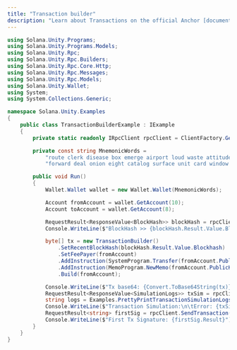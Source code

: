 ```yaml
---
title: "Transaction builder"
description: "Learn about Transactions on the official Anchor [documentation](https://www.anchor-lang.com/docs/intro-to-solana)"
---
```


```csharp
using Solana.Unity.Programs;
using Solana.Unity.Programs.Models;
using Solana.Unity.Rpc;
using Solana.Unity.Rpc.Builders;
using Solana.Unity.Rpc.Core.Http;
using Solana.Unity.Rpc.Messages;
using Solana.Unity.Rpc.Models;
using Solana.Unity.Wallet;
using System;
using System.Collections.Generic;

namespace Solana.Unity.Examples
{
    public class TransactionBuilderExample : IExample
    {
        private static readonly IRpcClient rpcClient = ClientFactory.GetClient(Cluster.TestNet);

        private const string MnemonicWords =
            "route clerk disease box emerge airport loud waste attitude film army tray " +
            "forward deal onion eight catalog surface unit card window walnut wealth medal";

        public void Run()
        {
            Wallet.Wallet wallet = new Wallet.Wallet(MnemonicWords);

            Account fromAccount = wallet.GetAccount(10);
            Account toAccount = wallet.GetAccount(8);

            RequestResult<ResponseValue<BlockHash>> blockHash = rpcClient.GetRecentBlockHash();
            Console.WriteLine($"BlockHash >> {blockHash.Result.Value.Blockhash}");

            byte[] tx = new TransactionBuilder()
                .SetRecentBlockHash(blockHash.Result.Value.Blockhash)
                .SetFeePayer(fromAccount)
                .AddInstruction(SystemProgram.Transfer(fromAccount.PublicKey, toAccount.PublicKey, 10000000))
                .AddInstruction(MemoProgram.NewMemo(fromAccount.PublicKey, "Hello from Sol.Net :)"))
                .Build(fromAccount);

            Console.WriteLine($"Tx base64: {Convert.ToBase64String(tx)}");
            RequestResult<ResponseValue<SimulationLogs>> txSim = rpcClient.SimulateTransaction(tx);
            string logs = Examples.PrettyPrintTransactionSimulationLogs(txSim.Result.Value.Logs);
            Console.WriteLine($"Transaction Simulation:\n\tError: {txSim.Result.Value.Error}\n\tLogs: \n" + logs);
            RequestResult<string> firstSig = rpcClient.SendTransaction(tx);
            Console.WriteLine($"First Tx Signature: {firstSig.Result}");
        }
    }
}
```
